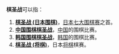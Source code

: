 '''棋圣战'''可以指：
#'''[[棋圣战_(日本围棋)|棋圣战 (日本围棋)]]'''，[[日本|日本]][[日本七大围棋赛|七大围棋赛]]之首。
#'''[[中国围棋棋圣战|中国围棋棋圣战]]'''，[[中国|中国]]的围棋比赛。
#'''[[韩国围棋棋圣战|韩国围棋棋圣战]]'''，[[韩国|韩国]]的围棋比赛。
#'''[[棋圣战_(将棋)|棋圣战 (将棋)]]'''，日本[[将棋|将棋]]棋赛。

{{disambig|Cat=組織機構消歧義}}